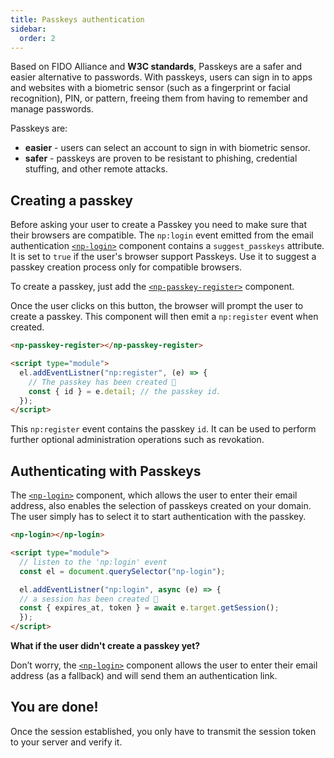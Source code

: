 ```yaml
---
title: Passkeys authentication
sidebar:
  order: 2
---
```


Based on FIDO Alliance and **W3C standards**, Passkeys are a safer and easier alternative to passwords.
With passkeys, users can sign in to apps and websites with a biometric sensor (such as a fingerprint or facial recognition), PIN, or pattern, freeing them from having to remember and manage passwords.

Passkeys are:

- **easier** - users can select an account to sign in with biometric sensor.
- **safer** - passkeys are proven to be resistant to phishing, credential stuffing, and other remote attacks.


## Creating a passkey

Before asking your user to create a Passkey you need to make sure that their browsers are compatible.
The `np:login` event emitted from the email authentication [`<np-login>`](/reference/components/np-login) component contains a `suggest_passkeys` attribute.
It is set to `true` if the user's browser support Passkeys. Use it to suggest a passkey creation process only for compatible browsers.

To create a passkey, just add the [`<np-passkey-register>`](/reference/components/np-passkey-register) component.

Once the user clicks on this button, the browser will prompt the user to create a passkey.
This component will then emit a `np:register` event when created.

```html
<np-passkey-register></np-passkey-register>

<script type="module">
  el.addEventListner("np:register", (e) => {
    // The passkey has been created 🎉
    const { id } = e.detail; // the passkey id.
  });
</script>
```

This `np:register` event contains the passkey `id`.
It can be used to perform further optional administration operations such as revokation.

## Authenticating with Passkeys

The [`<np-login>`](/reference/components/np-login) component, which allows the user to enter their email address,
also enables the selection of passkeys created on your domain. The user simply has to select it to start authentication with the passkey.

```html
<np-login></np-login>

<script type="module">
  // listen to the 'np:login' event
  const el = document.querySelector("np-login");

  el.addEventListner("np:login", async (e) => {
  // a session has been created 🎉
  const { expires_at, token } = await e.target.getSession();
  });
</script>
```

**What if the user didn't create a passkey yet?**

Don’t worry, the [`<np-login>`](/reference/components/np-login) component allows the user to enter their email address (as a fallback) and will send them an authentication link.

## You are done!

Once the session established, you only have to transmit the session token to your server and verify it.


<LinkCard title="Session management" description="Learn how to manage session and verify the session token" href="/guides/session" />
